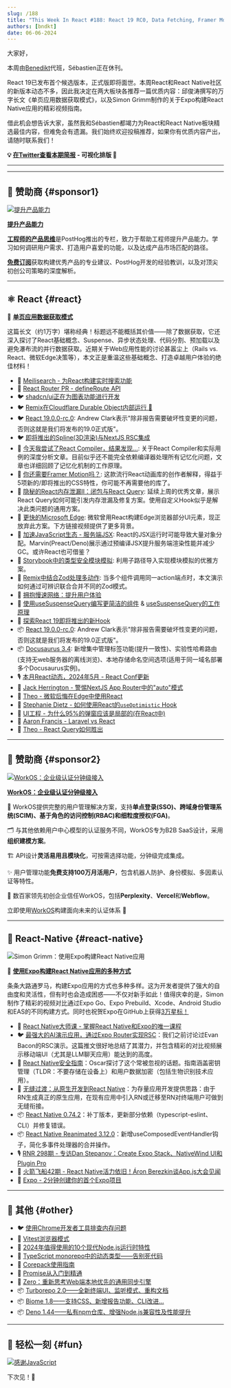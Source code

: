 ```yaml
---
slug: /188
title: "This Week In React #188: React 19 RC0, Data Fetching, Framer Motion, Compiler, Astro, Zod, Remix, Docusaurus, React-Query,, Memory Leaks, Spline, Module Mocking, Slow Networks, MS Edge, RN Security Guide, RN 0.74.2, Reanimated 3.12, Turborepo 2, Biome 1.8..."
authors: [bndkt]
date: 06-06-2024
---
```


大家好，

本周由[Benedikt](https://twitter.com/bndkt)代班，Sébastien正在休刊。

React 19已发布首个候选版本，正式版即将面世。本周React和React Native社区的新版本动态不多，因此我决定在两大板块各推荐一篇优质内容：邱俊涛撰写的万字长文《单页应用数据获取模式》，以及Simon Grimm制作的关于Expo构建React Native应用的精彩视频指南。

借此机会想告诉大家，虽然我和Sébastien都竭力为React和React Native板块精选最佳内容，但难免会有遗漏。我们始终欢迎投稿推荐，如果你有优质内容产出，请随时联系我们！

<!-- truncate -->

**💡 [在Twitter查看本期简报](https://slo.im/thread) - 可视化排版 🎨**

---


<Support />

---

## 💸 赞助商 {#sponsor1}

[![提升产品能力](/emails/issues/183/posthog.jpg)](https://newsletter.posthog.com/?utm_source=twir&utm_campaign=twir)

**[提升产品能力](https://newsletter.posthog.com/?utm_source=twir&utm_campaign=twir)**

[**工程师的产品思维**](https://newsletter.posthog.com/?utm_source=twir&utm_campaign=twir)是PostHog推出的专栏，致力于帮助工程师提升产品能力。学习如何调研用户需求、打造用户喜爱的功能，以及达成产品市场匹配的路径。

[**免费订阅**](https://newsletter.posthog.com/?utm_source=twir&utm_campaign=twir)获取构建优秀产品的专业建议、PostHog开发的经验教训，以及对顶尖初创公司策略的深度解析。

---

## ⚛️ React {#react}

📜 **[单页应用数据获取模式](https://martinfowler.com/articles/data-fetch-spa.html)**

这篇长文（约1万字）堪称经典！标题远不能概括其价值——除了数据获取，它还深入探讨了React基础概念、Suspense、异步状态处理、代码分割、预加载以及避免瀑布流的并行数据获取。近期关于Web应用性能的讨论甚嚣尘上（Rails vs. React、微软Edge决策等），本文正是重温这些基础概念、打造卓越用户体验的绝佳材料！

- 💸 [Meilisearch - 为React构建实时搜索功能](https://www.meilisearch.com/with/react?utm_campaign=sponsoring&utm_source=thisweekinreact)
- 👀 [React Router PR - defineRoute API](https://github.com/remix-run/react-router/pull/11596)
- 🐦 [shadcn/ui正在为图表功能进行开发](https://x.com/shadcn/status/1795920488797188525)
- 🐦 [Remix在Cloudflare Durable Object内部运行 🤯](https://x.com/threepointone/status/1796223745243119890)
- 🐦 [React 19.0.0-rc.0](https://x.com/acdlite/status/1797668537349328923): Andrew Clark表示"除非报告需要破坏性变更的问题，否则这就是我们将发布的19.0正式版"。
- 🐦 [即将推出的Spline(3D渲染)与NextJS RSC集成](https://x.com/rauchg/status/1798021886657650711)
- 📜 [今天我尝试了React Compiler，结果发现...](https://www.developerway.com/posts/i-tried-react-compiler): 关于React Compiler和实际用例的深度分析文章。目前似乎还不能完全依赖编译器处理所有记忆化问题，文章也详细回顾了记忆化机制的工作原理。
- 📜 [你还需要Framer Motion吗？](https://motion.dev/blog/do-you-still-need-framer-motion): 这款流行React动画库的创作者解释，得益于5项新的/即将推出的CSS特性，你可能不再需要他的库了。
- 📜 [隐秘的React内存泄漏II：闭包与React Query](https://schiener.io/2024-05-29/react-query-leaks): 延续上周的优秀文章，展示React Query如何可能引发内存泄漏及修复方案。使用自定义Hook似乎是解决此类问题的通用方案。
- 📜 [更快的Microsoft Edge](https://blogs.windows.com/msedgedev/2024/05/28/an-even-faster-microsoft-edge/): 微软曾用React构建Edge浏览器部分UI元素，现正放弃此方案。下方链接视频提供了更多背景。
- 📜 [加速JavaScript生态 - 服务端JSX](https://marvinh.dev/blog/speeding-up-javascript-ecosystem-part-9/): React的JSX运行时可能导致大量对象分配。Marvin(Preact/Deno)展示通过预编译JSX提升服务端渲染性能并减少GC。或许React也可借鉴？
- 📜 [Storybook中的类型安全模块模拟](https://storybook.js.org/blog/type-safe-module-mocking/): 利用子路径导入实现模块模拟的优雅方案。
- 📜 [Remix中结合Zod处理多动作](https://www.jacobparis.com/content/zod-actions-remix): 当多个组件调用同一action端点时，本文演示如何通过可辨识联合合并不同的Zod模式。
- 📜 [拥抱慢速网络：提升用户体验](https://www.epicweb.dev/embracing-slow-networks-improving-user-experience)
- 📜 [使用useSuspenseQuery编写更简洁的组件](https://swizec.com/blog/cleaner-components-with-use-suspense-query/) & [useSuspenseQuery的工作原理](https://swizec.com/blog/why-use-suspense-query-works/)
- 📜 [探索React 19即将推出的新Hook](https://blog.saeloun.com/2024/06/05/new-hooks-in-react-19/)
- 📦 [React 19.0.0-rc.0](https://www.npmjs.com/package/react/v/19.0.0-rc.0): Andrew Clark表示"除非报告需要破坏性变更的问题，否则这就是我们将发布的19.0正式版"。
- 📦 [Docusaurus 3.4](https://docusaurus.io/blog/releases/3.4): 新增集中管理标签功能(提升一致性)、实验性哈希路由(支持无web服务器的离线浏览)、本地存储命名空间选项(适用于同一域名部署多个Docusaurus实例)。
- 🎙 [本月React动态，2024年5月 - React Conf更新](https://www.reactiflux.com/transcripts/tmir-2024-05)
- 🎥 [Jack Herrington - 警惕NextJS App Router中的"auto"模式](https://www.youtube.com/watch?v=bU3Px8bHjPA)
- 🎥 [Theo - 微软后悔在Edge中使用React](https://www.youtube.com/watch?v=Bm8Ga07BOnI)
- 🎥 [Stephanie Dietz - 如何使用React的`useOptimistic` Hook](https://www.youtube.com/watch?v=ChF9-P4Bjs4)
- 🎥 [UI工程 - 为什么95%的弹窗应该是局部的(在React中)](https://www.youtube.com/watch?v=iMoAviG_ZUE)
- 🎥 [Aaron Francis - Laravel vs React](https://www.youtube.com/watch?v=gRtv-BVkwA4)
- 🎥 [Theo - React Query如何胜出](https://www.youtube.com/watch?v=xIflplz925Y)

<SubscribeFormEmbed placement="middle" />

---

## 💸 赞助商 {#sponsor2}

[![WorkOS：企业级认证分钟级接入](/emails/issues/188/workOS.jpg)](https://workos.com/?utm_source=thisweekinreact&utm_medium=newsletter&utm_campaign=q22024)

**[WorkOS：企业级认证分钟级接入](https://workos.com/?utm_source=thisweekinreact&utm_medium=newsletter&utm_campaign=q22024)**

🔐 WorkOS提供完整的用户管理解决方案，支持**单点登录(SSO)、跨域身份管理系统(SCIM)、基于角色的访问控制(RBAC)和细粒度授权(FGA)**。

🗂️ 与其他依赖用户中心模型的认证服务不同，WorkOS专为B2B SaaS设计，采用**组织建模方案**。

🏗️ API设计**灵活易用且模块化**，可按需选择功能，分钟级完成集成。

✨ 用户管理功能**免费支持100万月活用户**，包含机器人防护、身份模拟、多因素认证等特性。

🤝 数百家领先初创企业信任WorkOS，包括**Perplexity**、**Vercel**和**Webflow**。

立即使用[WorkOS](https://workos.com/?utm_source=thisweekinreact&utm_medium=newsletter&utm_campaign=q22024)构建面向未来的认证体系 🚀

---

## 📱 React-Native {#react-native}

![Simon Grimm：使用Expo构建React Native应用](/emails/issues/188/rn188.jpg)

🎥 **[使用Expo构建React Native应用的多种方式](https://www.youtube.com/watch?v=cs-zgHjt5RQ)**

条条大路通罗马，构建Expo应用的方式也多种多样。这为开发者提供了强大的自由度和灵活性，但有时也会造成困惑——不仅对新手如此！值得庆幸的是，Simon制作了精彩的视频对比通过Expo Go、Expo Prebuild、Xcode、Android Studio和EAS的不同构建方式。同时也祝贺Expo在GitHub上获得[3万星标！](https://x.com/expo/status/1796262781584654492)

- 💸 [React Native大师课 - 掌握React Native和Expo的唯一课程](https://notjust.dev/react-native-mastery?utm_source=twir&utm_medium=email)
- 🐦 [最强大的AI演示应用，通过Expo Router实现RSC](https://x.com/Baconbrix/status/1795804445738963283)：我们之前讨论过Evan Bacon的RSC演示。这篇推文很好地总结了其潜力，并包含精彩的对比视频展示移动端UI（尤其是LLM聊天应用）能达到的高度。
- 📜 [React Native安全指南](https://ospfranco.com/react-native-security-guide/)：Oscar探讨了这个常被忽视的话题。指南涵盖密钥管理（TLDR：不要存储在设备上）和用户数据加密（包括生物识别技术应用）。
- 📜 [无缝过渡：从原生开发到React Native](https://commerce.nearform.com/blog/2024/seamless-transitions-from-native-to-react-native)：为存量应用开发提供思路：由于RN生成真正的原生应用，在现有应用中引入RN或迁移至RN对终端用户可做到无缝衔接。
- 📦 [React Native 0.74.2](https://github.com/facebook/react-native/releases/tag/v0.74.2)：补丁版本，更新部分依赖（typescript-eslint、CLI）并修复错误。
- 📦 [React Native Reanimated 3.12.0](https://github.com/software-mansion/react-native-reanimated/releases/tag/3.12.0)：新增useComposedEventHandler钩子，简化多事件处理器的合并操作。
- 🎙️ [RNR 298期 - 专访Dan Stepanov：Create Expo Stack、NativeWind UI和Plugin Pro](https://reactnativeradio.com/episodes/rnr-298-create-expo-stack-nativewind-ul-plugin-pro-with-dan-stepanov)
- 🎥 [火箭飞船42期 - React Native活力依旧！Áron Berezkin谈App.js大会见闻](https://www.youtube.com/watch?v=GeUfrojkoo0)
- 🎥 [Expo - 2分钟创建你的首个Expo项目](https://www.youtube.com/watch?v=yOUAEfDuI44)

---

## 🔀 其他 {#other}

- 🐦 [使用Chrome开发者工具排查内存问题](https://x.com/addyosmani/status/1796527052306419820)
- 👀 [Vitest浏览器模式](https://github.com/vitest-dev/vitest/discussions/5828)
- 📜 [2024年值得使用的10个现代Node.js运行时特性](https://snyk.io/blog/10-modern-node-js-runtime-features/)
- 📜 [TypeScript monorepo中的动态类型——告别死代码](https://colinhacks.com/essays/live-types-typescript-monorepo)
- 📜 [Corepack使用指南](https://www.totaltypescript.com/how-to-use-corepack)
- 📜 [Promise从入门到精通](https://www.joshwcomeau.com/javascript/promises/)
- 📜 [Zero：重新思考Web端本地优先的通用同步引擎](https://zerosync.dev/)
- 📦 [Turborepo 2.0——全新终端UI、监听模式、重构文档](https://turbo.build/blog/turbo-2-0)
- 📦 [Biome 1.8——支持CSS、新增报告功能、CLI改进...](https://x.com/biomejs/status/1797963672004043040)
- 📦 [Deno 1.44——私有npm仓库、增强Node.js兼容性及性能提升](https://deno.com/blog/v1.44)

---

## 🤭 轻松一刻 {#fun}

[![感谢JavaScript](https://x.com/fireship_dev/status/1796526654183059925)](https://x.com/fireship_dev/status/1796526654183059925)

下次见！👋